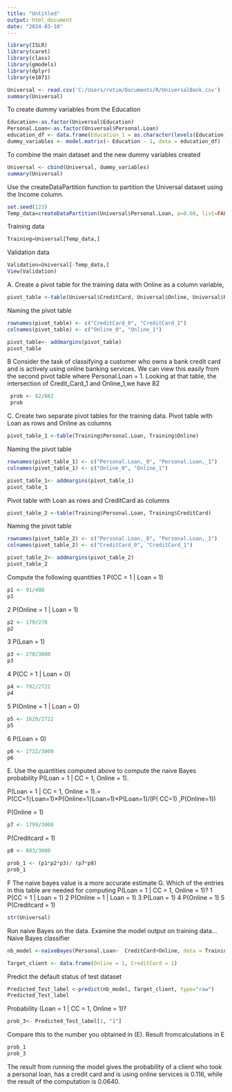 ---
title: "Untitled"
output: html_document
date: "2024-03-10"
---

```{r}
library(ISLR)
library(caret)
library(class)
library(gmodels)
library(dplyr)
library(e1071)
```

```{r}
Universal <- read.csv('C:/Users/rotim/Documents/R/UniversalBank.csv')
summary(Universal)
```

To create dummy variables from the Education
```{r}
Education<-as.factor(Universal$Education)
Personal.Loan<-as.factor(Universal$Personal.Loan)
education_df <- data.frame(Education_1 = as.character(levels(Education)))
dummy_variables <- model.matrix(~ Education - 1, data = education_df)
```


To combine the main dataset and the new dummy variables created
```{r}
Universal <- cbind(Universal, dummy_variables)
summary(Universal)
```

Use the createDataPartition function to partition the Universal dataset using the Income column.
```{r}
set.seed(123) 
Temp_data=createDataPartition(Universal$Personal.Loan, p=0.60, list=FALSE)
```
Training data
```{r}
Training=Universal[Temp_data,]
```
Validation data
```{r}
Validation=Universal[-Temp_data,]
View(Validation)
```


A. Create a pivot table for the training data with Online as a column variable,
```{r}
pivot_table <-table(Universal$CreditCard, Universal$Online, Universal$Personal.Loan)
```

Naming the pivot table
```{r}
rownames(pivot_table) <- c("CreditCard_0", "CreditCard_1")
colnames(pivot_table) <- c("Online_0", "Online_1") 
```

```{r}
pivot_table<- addmargins(pivot_table)
pivot_table
```

B Consider the task of classifying a customer who owns a bank credit card and is actively using online banking services.
We can view this easily from the second pivot table where Personal.Loan = 1.
Looking at that table, the intersection of Credit_Card_1 and Online_1,we have 82
```{r}
 prob <- 82/882
 prob
```

C. Create two separate pivot tables for the training data. 
Pivot table with Loan as rows and Online as columns
```{r}
pivot_table_1 <-table(Training$Personal.Loan, Training$Online)
```

Naming the pivot table
```{r}
rownames(pivot_table_1) <- c("Personal.Loan,_0", "Personal.Loan,_1")
colnames(pivot_table_1) <- c("Online_0", "Online_1")
```

```{r}
pivot_table_1<- addmargins(pivot_table_1)
pivot_table_1
```

Pivot table with Loan as rows and CreditCard as columns
```{r}
pivot_table_2 <-table(Training$Personal.Loan, Training$CreditCard)
```

Naming the pivot table
```{r}
rownames(pivot_table_2) <- c("Personal.Loan,_0", "Personal.Loan,_1")
colnames(pivot_table_2) <- c("CreditCard_0", "CreditCard_1")
```

```{r}
pivot_table_2<- addmargins(pivot_table_2)
pivot_table_2
```

Compute the following quantities 
1 P(CC = 1 | Loan = 1)
```{r}
p1 <- 91/480
p1
```

2 P(Online = 1 | Loan = 1)
```{r}
p2 <- 179/278
p2
```


3 P(Loan = 1)
```{r}
p3 <- 278/3000
p3
```

 
4 P(CC = 1 | Loan = 0)
```{r}
p4 <- 792/2722
p4
```


 
5 P(Online = 1 | Loan = 0)
```{r}
p5 <- 1620/2722
p5
```

6 P(Loan = 0)
```{r}
p6 <- 2722/3000
p6
```

E. Use the quantities computed above to compute the naive Bayes probability P(Loan = 1 | CC = 1, Online = 1).

P(Loan = 1 | CC = 1, Online = 1).= P(CC=1∣Loan=1)×P(Online=1∣Loan=1)×P(Loan=1)/(P( CC=1) ,P(Online=1))

P(Online = 1)
```{r}
p7 <- 1799/3000
```
P(Creditcard = 1)
```{r}
p8 <- 883/3000
```

```{r}
prob_1 <- (p1*p2*p3)/ (p7*p8)
prob_1
```

F
The naive bayes value is a more accurate estimate
G. Which of the entries in this table are needed for computing P(Loan = 1 | CC = 1, Online = 1)?
1 P(CC = 1 | Loan = 1)
2 P(Online = 1 | Loan = 1)
3 P(Loan = 1)
4 P(Online = 1)
5 P(Creditcard = 1)

```{r}
str(Universal)
```

Run naive Bayes on the data. Examine the model output on training data...
Naive Bayes classifier
```{r}
nb_model <-naiveBayes(Personal.Loan~  CreditCard+Online, data = Training)
```

```{r}
Target_client <- data.frame(Online = 1, CreditCard = 1)
```

Predict the default status of test dataset
```{r}
Predicted_Test_label <-predict(nb_model, Target_client, type="raw")
Predicted_Test_label
```

Probability (Loan = 1 | CC = 1, Online = 1)?
```{r}
prob_3<- Predicted_Test_label[1, "1"]
```

Compare this to the number you obtained in (E).
Result fromcalculations in E
```{r}
prob_1
prob_3
```


The result from running the model gives the probability of a client who took a personal loan, has a credit card and is using online services is 0.116, while the result of the computation is 0.0640.





